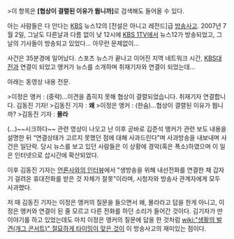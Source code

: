 >이 항목은 '''[협상이 결렬된 이유가 뭡니까]'''로 검색해도 들어올 수 있다.

{{{#!html
<object id='skplayer' name='skplayer' width='480' height='412' classid='clsid:D27CDB6E-AE6D-11cf-96B8-444553540000' codebase='http://download.macromedia.com/pub/shockwave/cabs/flash/swflash.cab#version=9.0.115.00'><param name='movie' value='http://v.nate.com/v.sk/movie/0|17848017/20070702212930189000970018' /><param name='allowFullscreen' value='true' /><param name='allowScriptAccess' value='always' /><param name='wmode' value='transparent' /><embed src='http://v.nate.com/v.sk/movie/0|17848017/20070702212930189000970018' wmode='transparent' allowScriptAccess='always' allowFullscreen='true' name='skplayer' width='480' height='412' type='application/x-shockwave-flash' pluginspage='http://www.macromedia.com/go/getflashplayer' /></object>}}}

아는 사람들은 다 안다는 [[KBS]] 뉴스12의 [전설은 아니고 레전드]급 [[방송사고]].
2007년 7월 2일, 그날도 다른날과 다름 없이 낮 12시에 [[KBS 1TV]]에서 뉴스12가 방송되었고, 그날의 기사들이 방송되고 있었다... 아무런 문제없이...

사건은 35분경에 일어났다. 스포츠 뉴스가 끝나고 이어진 지역 네트워크 시간, [[KBS대전]]과 연결이 되었고 앵커가 뉴스를 소개하며 취재기자와 연결이 되었는데...

아래는 동영상 내용 전문.

>이정은 앵커 : (중략)...이견을 좁히지 못해 협상이 결렬되었습니다. 취재기자 연결합니다. 김동진 기자!
>김동진 기자 : '''왜'''
>이정은 앵커 : (한숨)...협상이 결렬된 이유가 뭡니까?
>김동진 기자 : '''몰라'''

(...)~~시크하다~~
관련 영상이 나오고 난 이후 곧바로 김준석 앵커가 관련 보도 내용을 설명한 뒤 “연결상태가 고르지 못했던 점에 대해 사과드린다”며 사과방송을 내보내며 사건은 일단락.
당시 뉴스를 보고 있던 사람들은 이 상황에 경악(혹은 폭소)하였으며 이 일은 인터넷으로 삽시간에 확산되었다.

이후 김동진 기자는 [http://www.cbs.co.kr/Nocut/Show.asp?IDX=554788 언론사와의 인터뷰]에서 "생방송을 위해 내선전화를 연결한 채 갑자기 걸려온 휴대전화를 받은 것 자체가 잘못"이라며, 시청자와 방송사 관계자에게 모두 사과했다.

저 때 김동진 기자는 이정은 앵커의 질문을 들으면서 왜, 몰라라고 답을 한게 아니고, 이정은 앵커와 연결이 된 줄 모르고 다른 전화를 하던 소리가 들어간 것이다. 김기자가 딴 이야기를 하고 있었는데도 마치 이정은 앵커의 질문에 답을 한 것처럼 [[wiki:"생활의 발견(개그 콘서트)" 절묘하게 타이밍이 맞은 것]]이 이 방송사고의 재미있는 점이다.

